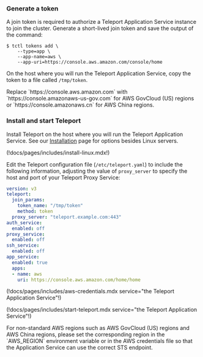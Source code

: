 ### Generate a token

A join token is required to authorize a Teleport Application Service instance
to join the cluster. Generate a short-lived join token and save the output of
the command:

```code
$ tctl tokens add \
    --type=app \
    --app-name=aws \
    --app-uri=https://console.aws.amazon.com/console/home
```

On the host where you will run the Teleport Application Service, copy the token
to a file called `/tmp/token`.

<Admonition type="tip" title="non-standard AWS regions">
Replace `https://console.aws.amazon.com` with
`https://console.amazonaws-us-gov.com` for AWS GovCloud (US) regions or
`https://console.amazonaws.cn` for AWS China regions.
</Admonition>

### Install and start Teleport

Install Teleport on the host where you will run the Teleport Application
Service. See our [Installation](../../installation.mdx) page for options
besides Linux servers.

(!docs/pages/includes/install-linux.mdx!)

Edit the Teleport configuration file (`/etc/teleport.yaml`) to include the
following information, adjusting the value of `proxy_server` to specify the host
and port of your Teleport Proxy Service:

```yaml
version: v3
teleport:
  join_params:
    token_name: "/tmp/token"
    method: token
  proxy_server: "teleport.example.com:443"
auth_service:
  enabled: off
proxy_service:
  enabled: off
ssh_service:
  enabled: off
app_service:
  enabled: true
  apps:
  - name: aws
    uri: https://console.aws.amazon.com/home/home
```

(!docs/pages/includes/aws-credentials.mdx service="the Teleport Application Service"!)

(!docs/pages/includes/start-teleport.mdx service="the Teleport Application Service"!)

<Admonition type="warning" title="non-standard AWS regions">
For non-standard AWS regions such as AWS GovCloud (US) regions and AWS China
regions, please set the corresponding region in the `AWS_REGION` environment
variable or in the AWS credentials file so that the Application Service can use
the correct STS endpoint.
</Admonition>
